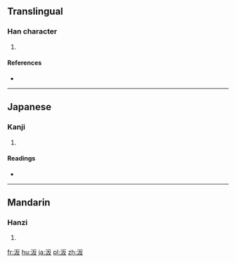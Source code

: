 ==Translingual==

===Han character===
{{Han char|rn=85|rad=水|as=04|sn=7|four=31147|canj=EHE}}

# {{defn|Han|sort=水04}}

====References====
* {{Han ref|kx=0608.040|dkj=17164|dj=1001.080|hdz=31568.020|uh=6C73|ud=27763|bh=CB5A|bd=52058}}

----

==Japanese==

===Kanji===
{{ja-kanji|grade=|rs=水04}}

# {{defn|lang=ja|sort=水04}}

====Readings====
* {{ja-readings|on=[[へん]] (hen), [[べん]] (ben)|kun=}}

----

==Mandarin==

===Hanzi===
{{cmn-hanzi|pin=[[biàn]] ([[bian4]])|wg=pien<sup>4</sup>}}

# {{defn|lang=cmn|sort=水04}}

[[fr:汳]]
[[hu:汳]]
[[ja:汳]]
[[pl:汳]]
[[zh:汳]]